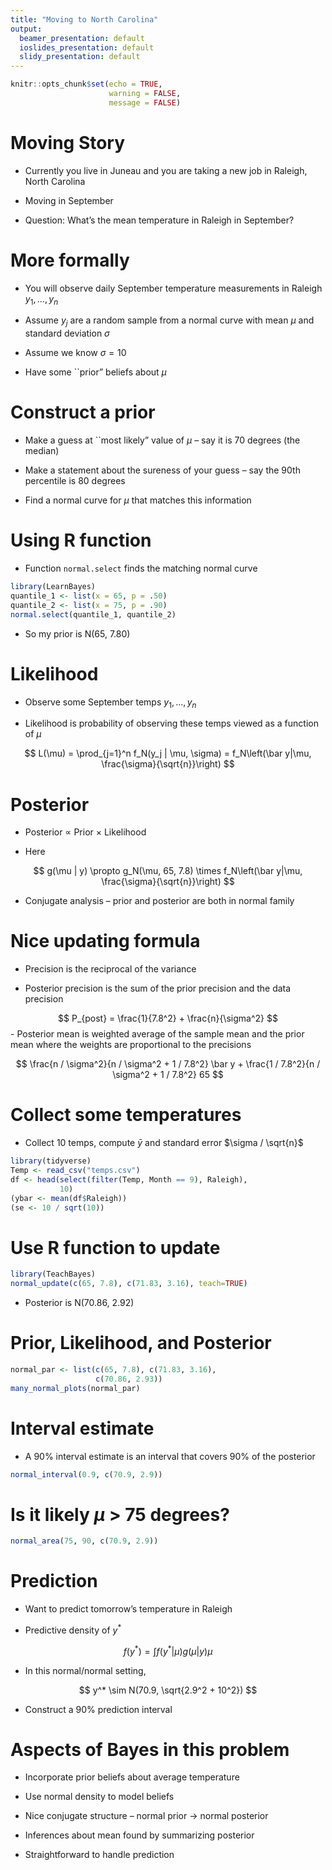 ```yaml
---
title: "Moving to North Carolina"
output:
  beamer_presentation: default
  ioslides_presentation: default
  slidy_presentation: default
---
```


```r
knitr::opts_chunk$set(echo = TRUE,
                      warning = FALSE,
                      message = FALSE)
```


Moving Story
=====

- Currently you live in Juneau and you are taking a new job in Raleigh, North Carolina

- Moving in September

- Question:  What's the mean temperature in Raleigh in September?

More formally
===========

- You will observe daily September temperature measurements in Raleigh $y_1, ..., y_n$

- Assume $y_j$ are a random sample from a normal curve with mean $\mu$ and standard deviation $\sigma$

- Assume we know $\sigma = 10$

- Have some ``prior" beliefs about $\mu$

Construct a prior
===========

- Make a guess at ``most likely" value of $\mu$ -- say it is 70 degrees (the median)

- Make a statement about the sureness of your guess -- say the 90th percentile is 80 degrees

- Find a normal curve for $\mu$ that matches this information

Using R function
==========

- Function ```normal.select``` finds the matching normal curve 

```r
library(LearnBayes)
quantile_1 <- list(x = 65, p = .50)
quantile_2 <- list(x = 75, p = .90)
normal.select(quantile_1, quantile_2)
```

- So my prior is N(65, 7.80)

Likelihood
===============

- Observe some September temps $y_1, ..., y_n$

- Likelihood is probability of observing these temps viewed as a function of $\mu$

$$
L(\mu) = \prod_{j=1}^n f_N(y_j | \mu, \sigma) = f_N\left(\bar y|\mu, \frac{\sigma}{\sqrt{n}}\right)
$$

Posterior
==========

- Posterior $\propto$ Prior $\times$ Likelihood

- Here

$$
g(\mu | y) \propto g_N(\mu, 65, 7.8) \times f_N\left(\bar y|\mu, \frac{\sigma}{\sqrt{n}}\right)
$$

- Conjugate analysis -- prior and posterior are both in normal family

Nice updating formula
==========

- Precision is the reciprocal of the variance

- Posterior precision is the sum of the prior precision and the data precision

$$
P_{post} = \frac{1}{7.8^2} + \frac{n}{\sigma^2}
$$
- Posterior mean is weighted average of the sample mean and the prior mean where the weights are proportional to the precisions

$$
\frac{n / \sigma^2}{n / \sigma^2 + 1 / 7.8^2}  \bar y + \frac{1 / 7.8^2}{n / \sigma^2 + 1 / 7.8^2} 65
$$

Collect some temperatures
========

- Collect 10 temps, compute $\bar y$ and standard error $\sigma / \sqrt{n}$

```r
library(tidyverse)
Temp <- read_csv("temps.csv")
df <- head(select(filter(Temp, Month == 9), Raleigh),
           10)
(ybar <- mean(df$Raleigh))
(se <- 10 / sqrt(10))
```

Use R function to update 
=========

```r
library(TeachBayes)
normal_update(c(65, 7.8), c(71.83, 3.16), teach=TRUE)
```

- Posterior is N(70.86, 2.92)

Prior, Likelihood, and Posterior
=======

```r
normal_par <- list(c(65, 7.8), c(71.83, 3.16),
                   c(70.86, 2.93))
many_normal_plots(normal_par)
```

Interval estimate
=======

- A 90% interval estimate is an interval that covers 90% of the posterior 

```r
normal_interval(0.9, c(70.9, 2.9))
```

Is it likely $\mu$ > 75 degrees?
========

```r
normal_area(75, 90, c(70.9, 2.9))
```

Prediction
=============

- Want to predict tomorrow's temperature in Raleigh

- Predictive density of $y^*$

$$
f(y^*) = \int f(y^* | \mu) g(\mu | y) \mu
$$

- In this normal/normal setting, 

$$
y^* \sim N(70.9, \sqrt{2.9^2 + 10^2})
$$

- Construct a 90% prediction interval

Aspects of Bayes in this problem
============

- Incorporate prior beliefs about average temperature

- Use normal density to model beliefs

- Nice conjugate structure -- normal prior -> normal posterior

- Inferences about mean found by summarizing posterior

- Straightforward to handle prediction